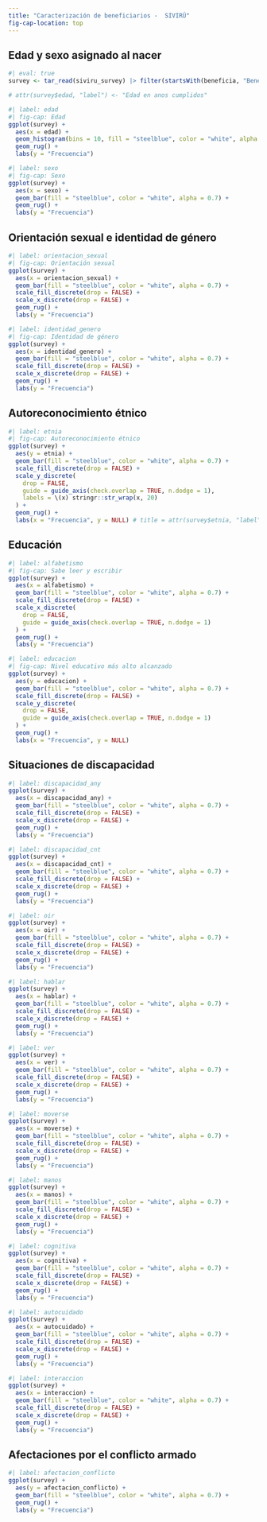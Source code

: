 ```yaml
---
title: "Caracterización de beneficiarios -  SIVIRÚ"
fig-cap-location: top
---
```


## Edad y sexo asignado al nacer

```r
#| eval: true
survey <- tar_read(siviru_survey) |> filter(startsWith(beneficia, "Beneficia"))

# attr(survey$edad, "label") <- "Edad en anos cumplidos"
```


```r
#| label: edad
#| fig-cap: Edad
ggplot(survey) +
  aes(x = edad) +
  geom_histogram(bins = 10, fill = "steelblue", color = "white", alpha = 0.7) +
  geom_rug() +
  labs(y = "Frecuencia")
```


```r
#| label: sexo
#| fig-cap: Sexo
ggplot(survey) +
  aes(x = sexo) +
  geom_bar(fill = "steelblue", color = "white", alpha = 0.7) +
  geom_rug() +
  labs(y = "Frecuencia")
```


## Orientación sexual e identidad de género

```r
#| label: orientacion_sexual
#| fig-cap: Orientación sexual
ggplot(survey) +
  aes(x = orientacion_sexual) +
  geom_bar(fill = "steelblue", color = "white", alpha = 0.7) +
  scale_fill_discrete(drop = FALSE) +
  scale_x_discrete(drop = FALSE) +
  geom_rug() +
  labs(y = "Frecuencia")
```


```r
#| label: identidad_genero
#| fig-cap: Identidad de género
ggplot(survey) +
  aes(x = identidad_genero) +
  geom_bar(fill = "steelblue", color = "white", alpha = 0.7) +
  scale_fill_discrete(drop = FALSE) +
  scale_x_discrete(drop = FALSE) +
  geom_rug() +
  labs(y = "Frecuencia")
```

## Autoreconocimiento étnico

```r
#| label: etnia
#| fig-cap: Autoreconocimiento étnico
ggplot(survey) +
  aes(y = etnia) +
  geom_bar(fill = "steelblue", color = "white", alpha = 0.7) +
  scale_fill_discrete(drop = FALSE) +
  scale_y_discrete(
    drop = FALSE,
    guide = guide_axis(check.overlap = TRUE, n.dodge = 1),
    labels = \(x) stringr::str_wrap(x, 20)
  ) +
  geom_rug() +
  labs(x = "Frecuencia", y = NULL) # title = attr(survey$etnia, "label")
```

## Educación

```r
#| label: alfabetismo
#| fig-cap: Sabe leer y escribir
ggplot(survey) +
  aes(x = alfabetismo) +
  geom_bar(fill = "steelblue", color = "white", alpha = 0.7) +
  scale_fill_discrete(drop = FALSE) +
  scale_x_discrete(
    drop = FALSE,
    guide = guide_axis(check.overlap = TRUE, n.dodge = 1)
  ) +
  geom_rug() +
  labs(y = "Frecuencia")
```


```r
#| label: educacion
#| fig-cap: Nivel educativo más alto alcanzado
ggplot(survey) +
  aes(y = educacion) +
  geom_bar(fill = "steelblue", color = "white", alpha = 0.7) +
  scale_fill_discrete(drop = FALSE) +
  scale_y_discrete(
    drop = FALSE,
    guide = guide_axis(check.overlap = TRUE, n.dodge = 1)
  ) +
  geom_rug() +
  labs(x = "Frecuencia", y = NULL)
```

## Situaciones de discapacidad

```r
#| label: discapacidad_any
ggplot(survey) +
  aes(x = discapacidad_any) +
  geom_bar(fill = "steelblue", color = "white", alpha = 0.7) +
  scale_fill_discrete(drop = FALSE) +
  scale_x_discrete(drop = FALSE) +
  geom_rug() +
  labs(y = "Frecuencia")
```


```r
#| label: discapacidad_cnt
ggplot(survey) +
  aes(x = discapacidad_cnt) +
  geom_bar(fill = "steelblue", color = "white", alpha = 0.7) +
  scale_fill_discrete(drop = FALSE) +
  scale_x_discrete(drop = FALSE) +
  geom_rug() +
  labs(y = "Frecuencia")
```


```r
#| label: oir
ggplot(survey) +
  aes(x = oir) +
  geom_bar(fill = "steelblue", color = "white", alpha = 0.7) +
  scale_fill_discrete(drop = FALSE) +
  scale_x_discrete(drop = FALSE) +
  geom_rug() +
  labs(y = "Frecuencia")
```

```r
#| label: hablar
ggplot(survey) +
  aes(x = hablar) +
  geom_bar(fill = "steelblue", color = "white", alpha = 0.7) +
  scale_fill_discrete(drop = FALSE) +
  scale_x_discrete(drop = FALSE) +
  geom_rug() +
  labs(y = "Frecuencia")
```

```r
#| label: ver
ggplot(survey) +
  aes(x = ver) +
  geom_bar(fill = "steelblue", color = "white", alpha = 0.7) +
  scale_fill_discrete(drop = FALSE) +
  scale_x_discrete(drop = FALSE) +
  geom_rug() +
  labs(y = "Frecuencia")
```

```r
#| label: moverse
ggplot(survey) +
  aes(x = moverse) +
  geom_bar(fill = "steelblue", color = "white", alpha = 0.7) +
  scale_fill_discrete(drop = FALSE) +
  scale_x_discrete(drop = FALSE) +
  geom_rug() +
  labs(y = "Frecuencia")
```

```r
#| label: manos
ggplot(survey) +
  aes(x = manos) +
  geom_bar(fill = "steelblue", color = "white", alpha = 0.7) +
  scale_fill_discrete(drop = FALSE) +
  scale_x_discrete(drop = FALSE) +
  geom_rug() +
  labs(y = "Frecuencia")
```

```r
#| label: cognitiva
ggplot(survey) +
  aes(x = cognitiva) +
  geom_bar(fill = "steelblue", color = "white", alpha = 0.7) +
  scale_fill_discrete(drop = FALSE) +
  scale_x_discrete(drop = FALSE) +
  geom_rug() +
  labs(y = "Frecuencia")
```

```r
#| label: autocuidado
ggplot(survey) +
  aes(x = autocuidado) +
  geom_bar(fill = "steelblue", color = "white", alpha = 0.7) +
  scale_fill_discrete(drop = FALSE) +
  scale_x_discrete(drop = FALSE) +
  geom_rug() +
  labs(y = "Frecuencia")
```

```r
#| label: interaccion
ggplot(survey) +
  aes(x = interaccion) +
  geom_bar(fill = "steelblue", color = "white", alpha = 0.7) +
  scale_fill_discrete(drop = FALSE) +
  scale_x_discrete(drop = FALSE) +
  geom_rug() +
  labs(y = "Frecuencia")
```



## Afectaciones por el conflicto armado
```r
#| label: afectacion_conflicto
ggplot(survey) +
  aes(y = afectacion_conflicto) +
  geom_bar(fill = "steelblue", color = "white", alpha = 0.7) +
  geom_rug() +
  labs(y = "Frecuencia")
```



